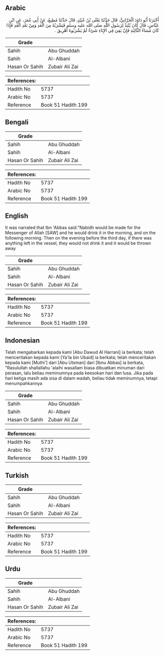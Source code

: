 ## Arabic


<div dir="rtl" lang="ar" style={{fontSize:'larger',backgroundColor:'#f8f9fa',padding:20}}>
أَخْبَرَنَا أَبُو دَاوُدَ الْحَرَّانِيُّ، قَالَ حَدَّثَنَا يَعْلَى بْنُ عُبَيْدٍ، قَالَ حَدَّثَنَا مُطِيعٌ، عَنْ أَبِي عُمَرَ، عَنِ ابْنِ عَبَّاسٍ، قَالَ كَانَ يُنْبَذُ لِرَسُولِ اللَّهِ صلى الله عليه وسلم فَيَشْرَبُهُ مِنَ الْغَدِ وَمِنْ بَعْدِ الْغَدِ فَإِذَا كَانَ مَسَاءُ الثَّالِثَةِ فَإِنْ بَقِيَ فِي الإِنَاءِ شَىْءٌ لَمْ يَشْرَبُوهُ أُهْرِيقَ ‏.‏
</div>
<div style={{backgroundColor:'#f8f9fa',padding:20, marginBottom: 10}}><table> <thead> <tr> <th>Grade</th> <th></th> </tr> </thead> <tbody> <tr><td>Sahih</td><td>Abu Ghuddah</td></tr><tr><td>Sahih</td><td>Al-Albani</td></tr><tr><td>Hasan Or Sahih</td><td>Zubair Ali Zai</td></tr></tbody></table><table> <thead> <tr> <th>References:</th> <th></th> </tr> </thead> <tbody><tr><td>Hadith No</td><td>5737</td></tr><tr><td>Arabic No</td><td>5737</td></tr><tr><td>Reference</td><td>Book 51 Hadith 199</td></tr></tbody></table></div>

## Bengali


<div dir="ltr" lang="bn" style={{fontSize:'larger',backgroundColor:'#f8f9fa',padding:20}}>

</div>
<div style={{backgroundColor:'#f8f9fa',padding:20, marginBottom: 10}}><table> <thead> <tr> <th>Grade</th> <th></th> </tr> </thead> <tbody> <tr><td>Sahih</td><td>Abu Ghuddah</td></tr><tr><td>Sahih</td><td>Al-Albani</td></tr><tr><td>Hasan Or Sahih</td><td>Zubair Ali Zai</td></tr></tbody></table><table> <thead> <tr> <th>References:</th> <th></th> </tr> </thead> <tbody><tr><td>Hadith No</td><td>5737</td></tr><tr><td>Arabic No</td><td>5737</td></tr><tr><td>Reference</td><td>Book 51 Hadith 199</td></tr></tbody></table></div>

## English


<div dir="ltr" lang="en" style={{fontSize:'larger',backgroundColor:'#f8f9fa',padding:20}}>
It was narrated that Ibn 'Abbas said:"Nabidh would be made for the Messenger of Allah [SAW] and he would drink it in the morning, and on the following morning. Then on the evening before the third day, if there was anything left in the vessel, they would not drink it and it would be thrown away
</div>
<div style={{backgroundColor:'#f8f9fa',padding:20, marginBottom: 10}}><table> <thead> <tr> <th>Grade</th> <th></th> </tr> </thead> <tbody> <tr><td>Sahih</td><td>Abu Ghuddah</td></tr><tr><td>Sahih</td><td>Al-Albani</td></tr><tr><td>Hasan Or Sahih</td><td>Zubair Ali Zai</td></tr></tbody></table><table> <thead> <tr> <th>References:</th> <th></th> </tr> </thead> <tbody><tr><td>Hadith No</td><td>5737</td></tr><tr><td>Arabic No</td><td>5737</td></tr><tr><td>Reference</td><td>Book 51 Hadith 199</td></tr></tbody></table></div>

## Indonesian


<div dir="ltr" lang="id" style={{fontSize:'larger',backgroundColor:'#f8f9fa',padding:20}}>
Telah mengabarkan kepada kami [Abu Dawud Al Harrani] ia berkata; telah menceritakan kepada kami [Ya'la bin Ubaid] ia berkata; telah menceritakan kepada kami [Muthi'] dari [Abu Utsman] dari [Ibnu Abbas] ia berkata, "Rasulullah shallallahu 'alaihi wasallam biasa dibuatkan minuman dari perasan, lalu beliau meminumnya pada keesokan hari dan lusa. Jika pada hari ketiga masih ada sisa di dalam wadah, beliau tidak meminumnya, tetapi menumpahkannya
</div>
<div style={{backgroundColor:'#f8f9fa',padding:20, marginBottom: 10}}><table> <thead> <tr> <th>Grade</th> <th></th> </tr> </thead> <tbody> <tr><td>Sahih</td><td>Abu Ghuddah</td></tr><tr><td>Sahih</td><td>Al-Albani</td></tr><tr><td>Hasan Or Sahih</td><td>Zubair Ali Zai</td></tr></tbody></table><table> <thead> <tr> <th>References:</th> <th></th> </tr> </thead> <tbody><tr><td>Hadith No</td><td>5737</td></tr><tr><td>Arabic No</td><td>5737</td></tr><tr><td>Reference</td><td>Book 51 Hadith 199</td></tr></tbody></table></div>

## Turkish


<div dir="ltr" lang="tr" style={{fontSize:'larger',backgroundColor:'#f8f9fa',padding:20}}>

</div>
<div style={{backgroundColor:'#f8f9fa',padding:20, marginBottom: 10}}><table> <thead> <tr> <th>Grade</th> <th></th> </tr> </thead> <tbody> <tr><td>Sahih</td><td>Abu Ghuddah</td></tr><tr><td>Sahih</td><td>Al-Albani</td></tr><tr><td>Hasan Or Sahih</td><td>Zubair Ali Zai</td></tr></tbody></table><table> <thead> <tr> <th>References:</th> <th></th> </tr> </thead> <tbody><tr><td>Hadith No</td><td>5737</td></tr><tr><td>Arabic No</td><td>5737</td></tr><tr><td>Reference</td><td>Book 51 Hadith 199</td></tr></tbody></table></div>

## Urdu


<div dir="rtl" lang="ur" style={{fontSize:'larger',backgroundColor:'#f8f9fa',padding:20}}>

</div>
<div style={{backgroundColor:'#f8f9fa',padding:20, marginBottom: 10}}><table> <thead> <tr> <th>Grade</th> <th></th> </tr> </thead> <tbody> <tr><td>Sahih</td><td>Abu Ghuddah</td></tr><tr><td>Sahih</td><td>Al-Albani</td></tr><tr><td>Hasan Or Sahih</td><td>Zubair Ali Zai</td></tr></tbody></table><table> <thead> <tr> <th>References:</th> <th></th> </tr> </thead> <tbody><tr><td>Hadith No</td><td>5737</td></tr><tr><td>Arabic No</td><td>5737</td></tr><tr><td>Reference</td><td>Book 51 Hadith 199</td></tr></tbody></table></div>